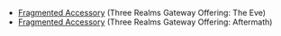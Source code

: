 {{Disambiguation}}
* [[Fragmented Accessory (Three Realms Gateway Offering: The Eve)|Fragmented Accessory]] (Three Realms Gateway Offering: The Eve)
* [[Fragmented Accessory (Three Realms Gateway Offering: Aftermath)|Fragmented Accessory]] (Three Realms Gateway Offering: Aftermath)